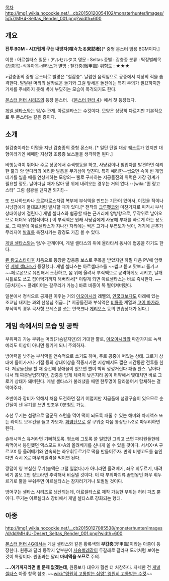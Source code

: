 [[목차]]
http://img1.wikia.nocookie.net/__cb20150120054102/monsterhunter/images/5/57/MH4-Seltas_Render_001.png?width=600

== 개요 ==
'''전투 BGM - 시끄럽게 구는 내방자(喧々たる来訪者)'''[* 중형 몬스터 범용 BGM이다.]
{{{#!html
<iframe width="344" height="70" src="//www.youtube.com/embed/bSTVi7C2jmw" frameborder="0" allowfullscreen></iframe>
}}}

이름 : 아르셀타스
일문 : アルセルタス
영문 : Seltas
종별 : 갑충종
분류 : 딱정벌레목(갑충목)-식육아목-셀타스과
별명 : 철갑충(徹甲蟲)
위험도 : ★★★

>갑충종의 중형 몬스터로 별명은 "철갑충". 날렵한 움직임으로 공중에서 지상의 적을 습격한다. 발달된 머리의 날카로운 돌기와 그걸 앞세운 돌진에는 특히 주의가 필요하지만 기세를 주체하지 못해 벽에 부딪히는 모습이 목격되기도 한다.

[[몬스터 헌터 시리즈]]의 등장 몬스터. 《[[몬스터 헌터 4]]》에서 첫 등장했다.

[[게넬 셀타스]]와는 암/수 관계. 아르셀타스는 수컷이다. 모양은 상당히 다르지만 기본적으로 두 몬스터는 같은 종이다.

== 소개 ==
철갑충이라는 이명을 지닌 갑충종의 중형 몬스터. [* 일단 단일 대상 퀘스트가 있지만 대형이라기엔 애매한 지상형 조룡종 보스들을 생각하면 된다.]

비행능력이 뛰어나 주로 상공에서 수색행동을 하고, 사냥감이나 침입자를 발견하면 예리한 뿔과 양 앞다리의 예리한 발톱을 무기삼아 덮친다. 특히 예리한--씹으면 속이 빈 게껍데기를 씹을 때를 연상케하는 모양의-- 뿔로 구사하는 저공돌진의 위력은 가장 경계가 필요할 정도. 날아다닐 때가 많아 땅 위에 내려오는 경우는 거의 없다.--[wiki:"퀸 랑고스타" 그럼 섬광을 던지면 되지!]--

또 브나하브라나 오르타로스처럼 복부에 부식액을 만드는 기관이 있어서, 이것을 적이나 사냥감에게 물대포처럼 발사할 때가 있다.[* 전작의 [[크루펫코]]와 마찬가지로 피격시 부식 상태이상에 걸린다.] 게넬 셀타스와 협공할 때는 근거리에 양방향으로, 무작위로 날아오므로 더더욱 위협적이다.] 이 부식액은 원래 사냥감에게 사용해 부패를 빠르게 하는 용도로, 그 때문에 아르셀타스가 지나간 자리에는 썩은 고기나 부엽토가 남아, 거기에 쿤추가 무리지어 [[발효]]를 촉진시키는 광경도 가끔 볼 수 있다.

[[게넬 셀타스]]와는 암/수 관계이며, 게넬 셀타스의 위에 올라타서 동시에 협공을 하기도 한다.

[[퀸 랑고스타]]이후 처음으로 등장한 갑충종 보스로 주목을 받았지만 하필 다음 PV에 암컷인 [[게넬 셀타스]]가 등장했다. 게넬  셀타스는 아르셀타스를 ~~씹고 뜯고 맛보고 즐기고~~페로몬으로 유인해서 소환하고, 몸 위에 올려서 부식액으로 공격하게도 시키고, 날개 셔틀로도 쓰고 잡아먹기까지 해버려서[* 이렇게 되면 아르셀타스는 바로 즉사한다. ~~[공처가]~~ 플레이어는 갈무리가 가능.] 바로 비중이 뚝 떨어져버렸다.

일본에서 정식으로 공개된 이후는 거의 [[아오아시라]] 레벨의, [[얀쿡크]]보다도 아래에 있는 조교님 내지는 과외 선생님 취급...[* 저공돌진과 부식액은 [[비룡종]] 계열과 [[고어 마가라]], 부식액의 경우 곡사형 브레스를 쏘는 얀쿡크나 [[게리오스]] 등의 연습상대가 된다.]

== 게임 속에서의 모습 및 공략 ==
부위파괴 가능 부위는 머리(가슴같지만)의 거대한 뿔로, [[아오아시라]]와 마찬가지로 녹색 예리도 이상이 아니면 튕기게 되니 주의하자.

방어력을 낮추는 부식액을 연속적으로 쏘기도 하며, 주로 공중에 떠있는 상태. 그로기 상태에 들어가거나 기절 등의 상태이상을 적중시키면 지상에서도 짧은 시간동안 전투를 한다. 저공돌진을 할 때 중간에 장애물이 있으면 뿔이 박혀 낑낑거린다 패줄 찬스. 날아다녀서 꽤 짜증날법하지만, 갑충종 답게 체력이 낮은지라 몸이 허약해서 몇대치면 바로 그로기 상태가 돼버린다. 게넬 셀타스가 불러냈을 때엔 한두명이 달라붙어서 합체하는 걸 막아주자.

초반이라 장비가 약해서 처음 도전하면 잡기 어렵지만 지급품에 섬광구슬이 있으므로 순간딜이 센 무기를 쓰면 첫조우 0분침도 가능.

추천 무기는 섬광으로 떨군뒤 스턴을 먹여 떡이 되도록 패줄 수 있는 해머와 차지액스 또는 라이트 보우건을 들고 가보자. [[몬스터 헌터의 탄종#s-3.1|화염탄]]으로 잘 구워준 다음 통상탄 lv2로 마무리하면 된다.

슬래시액스 유저라면 기뻐하도록. 평소에 그토록 쓸 일없던 그리고 쓰면 파티원들한테 욕먹어서 봉인했던 액스모드 X+A의 올려베기를 신나게 쓸 수 있을 것이다. 서서X+A 구르고X 등 올려베기와 연속되는 좌우휘두르기로 떡을 만들어주자. 만약 비행고도를 높인다면 즉시 X로 마무리일격을 먹이면 된다.

깡댐이 영 부실한 무기(슬액은 그럴 일없다.)가 아니라면 올려베기, 좌우 휘두르기, 내려베기 콤보 2번 정도라면 추락해서 비실댈 것이다. 이 때 부위파괴류 끝판왕인 좌우 휘두르기로 뿔을 부숴주면 아르셀타스는 잠자러가거나 토벌될 것이다.

방어구는 셀타스 시리즈로 생산되는데, 아르셀타스로 제작 가능한 부위는 허리 파츠 뿐이다. 무기는 아르셀타스 장비에서 게넬 셀타스로 강화되는 형태. 

== 아종 ==
http://img1.wikia.nocookie.net/__cb20150127085538/monsterhunter/images/d/dd/MH4U-Desert_Seltas_Render_001.png?width=600

[[몬스터 헌터 4G]]에서는 게넬 셀타스와 같은 황록색의 '''부갑충'''(斧甲蟲)이라는 아종이 등장한다. 원종과 달리 등딱지 앞부분이 [[사슴벌레]]같이 두갈래로 갈라져 도끼처럼 보이는 것이 특징이다. 원종과는 달리 '''마비액을 쏘므로''' 주의.

'''....여기까지라면 별 문제 없겠는데''', 원종보다 대우가 훨씬 더 처참하다. 자세한 건 [[게넬 셀타스]] 아종 항목 참조. ~~[[wiki:"영원히 고통받는 심영" 영원히 고통받는 수컷]]~~
